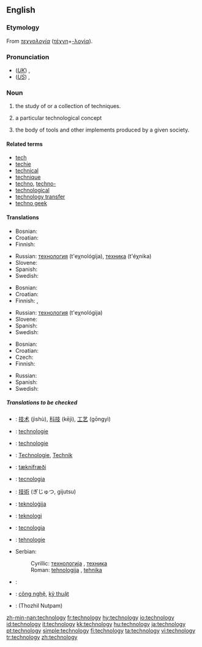==English==

===Etymology===
From {{Gr.}} ''[[τεχνολογία]]'' ([[τέχνη]]+[[-λογία]]).

===Pronunciation===
*(''[[Received Pronunciation|UK]]'') {{IPA|/tɛkˈnɒlədʒi/}}, {{SAMPA|/tEk"nQl@dZi/}}
*(''[[General American|US]]'') {{IPA|/tɛkˈnɑlədʒi/}}, {{SAMPA|/tEk"nAl@dZi/}}

===Noun===
{{en-noun|technologies|-}}
{{wikipedia}}
# {{uncountable}} the study of or a collection of techniques.
# {{countable}} a particular technological concept
# the body of tools and other implements produced by a given society.

====Related terms====
*[[tech]]
*[[techie]]
*[[technical]]
*[[technique]]
*[[techno]], [[techno-]]
*[[technological]]
*[[technology transfer]]
*[[techno geek]]

====Translations====
{{trans-top|the study of or a collection of techniques}}
*Bosnian: {{t-|bs|tehnologija|f}}
*Croatian: {{t-|hr|tehnologija|f}}
* Finnish: {{t|fi|teknologia}}
{{trans-mid}}
*Russian: [[технология]] (t'eχnológija), [[техника]] (t'éχnika)
* Slovene: {{t-|sl|tehnologija|f}}
* Spanish: {{t+|es|tecnología|f}}
* Swedish: {{t-|sv|teknologi|c}}
{{trans-bottom}}

{{trans-top|a particular technological concept}}
*Bosnian: {{t-|bs|tehnologija|f}}
*Croatian: {{t-|hr|tehnologija|f}}
* Finnish: {{t|fi|teknologia}}, {{t-|fi|menetelmä}}
{{trans-mid}}
*Russian: [[технология]] (t'eχnológija)
* Slovene: {{t-|sl|tehnologija|f}}
* Spanish: {{t+|es|tecnología|f}}
* Swedish: {{t-|sv|teknologi|c}}
{{trans-bottom}}

{{trans-top|body of tools}}
*Bosnian: {{t-|bs|tehnologija|f}}
*Croatian: {{t-|hr|tehnologija|f}}
* Czech: {{t-|cs|technika|f}}
* Finnish: {{t|fi|teknologia}}
{{trans-mid}}
* Russian: {{t|ru|техника|tr=t'éχnika|sc=Cyrl}}
* Spanish: {{t+|es|tecnología|f}}
* Swedish: {{t-|sv|teknologi|c}}
{{trans-bottom}}

=====Translations to be checked=====
{{checktrans-top}}
*{{ttbc|Chinese}}: [[技术]] (jìshù), [[科技]] (kējì), [[工艺]] (gōngyì)
*{{ttbc|Dutch}}: [[technologie]]
*{{ttbc|French}}: [[technologie]] {{f}}
*{{ttbc|German}}: [[Technologie]], [[Technik]]
*{{ttbc|Icelandic}}: [[tæknifræði]] {{f}} 
*{{ttbc|Italian}}: [[tecnologia]] {{f}}
*{{ttbc|Japanese}}: [[技術]] (ぎじゅつ, gijutsu)
*{{ttbc|Maltese}}: [[teknoloġija]]
*{{ttbc|Norwegian}}: [[teknologi]]
*{{ttbc|Portuguese}}: [[tecnologia]] {{f}}
*{{ttbc|Romanian}}: [[tehnologie]]
*Serbian:
*:Cyrillic: [[технологија]] {{f}}, [[техника]] {{f}}
*:Roman: [[tehnologija]] {{f}}, [[tehnika]] {{f}}
*{{ttbc|Sindhi}}: {{SDchar|[[ٽيڪنيڀياس|ٽيڪِنِيڀِياسُ]]}}
*{{ttbc|Vietnamese}}: [[công nghệ]], [[kỹ thuật]]
*{{ttbc|Tamil}}: (Thozhil Nutpam)
{{checktrans-bottom}}

[[zh-min-nan:technology]]
[[fr:technology]]
[[hy:technology]]
[[io:technology]]
[[id:technology]]
[[it:technology]]
[[kk:technology]]
[[hu:technology]]
[[ja:technology]]
[[pt:technology]]
[[simple:technology]]
[[fi:technology]]
[[ta:technology]]
[[vi:technology]]
[[tr:technology]]
[[zh:technology]]